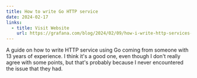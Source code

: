```yaml
---
title: How to write Go HTTP service
date: 2024-02-17
links:
  - title: Visit Website
    url: https://grafana.com/blog/2024/02/09/how-i-write-http-services-in-go-after-13-years/
---
```


A guide on how to write HTTP service using Go coming from someone with 13 years of experience.
I think it's a good one, even though I don't really agree with some points, but that's probably
because I never encountered the issue that they had.
